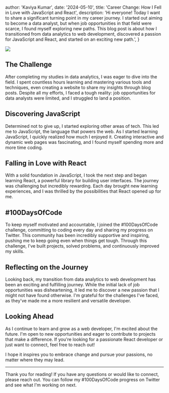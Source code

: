 
  author: 'Kaviya Kumar',
  date: '2024-05-10',
  title: 'Career Change: How I Fell in Love with JavaScript and React',
  description:
    'Hi everyone! Today I want to share a significant turning point in my career journey. I started out aiming to become a data analyst, but when job opportunities in that field were scarce, I found myself exploring new paths. This blog post is about how I transitioned from data analytics to web development, discovered a passion for JavaScript and React, and started on an exciting new path.',
}


![](https://t4.ftcdn.net/jpg/01/88/53/19/360_F_188531911_OT2zuKgdK9pS0oalRoA5SFWYNswHjMJy.jpg)

## The Challenge

After completing my studies in data analytics, I was eager to dive into the field. I spent countless hours learning and mastering various tools and techniques, even creating a website to share my insights through blog posts. Despite all my efforts, I faced a tough reality: job opportunities for data analysts were limited, and I struggled to land a position.

## Discovering JavaScript

Determined not to give up, I started exploring other areas of tech. This led me to JavaScript, the language that powers the web. As I started learning JavaScript, I quickly realized how much I enjoyed it. Creating interactive and dynamic web pages was fascinating, and I found myself spending more and more time coding.

## Falling in Love with React

With a solid foundation in JavaScript, I took the next step and began learning React, a powerful library for building user interfaces. The journey was challenging but incredibly rewarding. Each day brought new learning experiences, and I was thrilled by the possibilities that React opened up for me.

## #100DaysOfCode

To keep myself motivated and accountable, I joined the #100DaysOfCode challenge, committing to coding every day and sharing my progress on Twitter. This community has been incredibly supportive and inspiring, pushing me to keep going even when things get tough. Through this challenge, I've built projects, solved problems, and continuously improved my skills.

## Reflecting on the Journey

Looking back, my transition from data analytics to web development has been an exciting and fulfilling journey. While the initial lack of job opportunities was disheartening, it led me to discover a new passion that I might not have found otherwise. I'm grateful for the challenges I've faced, as they've made me a more resilient and versatile developer.

## Looking Ahead

As I continue to learn and grow as a web developer, I'm excited about the future. I'm open to new opportunities and eager to contribute to projects that make a difference. If you're looking for a passionate React developer or just want to connect, feel free to reach out!

I hope it inspires you to embrace change and pursue your passions, no matter where they may lead.

---

Thank you for reading! If you have any questions or would like to connect, please reach out. You can follow my #100DaysOfCode progress on Twitter and see what I'm working on next.

